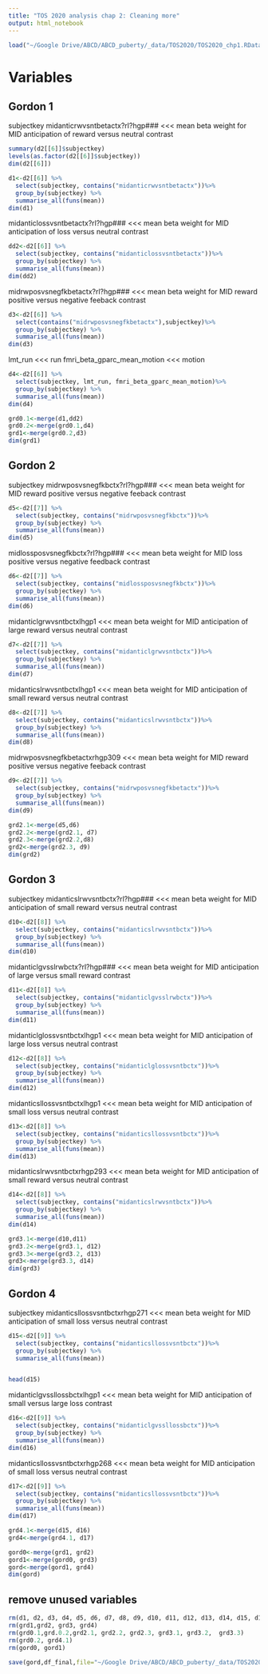 ```yaml
---
title: "TOS 2020 analysis chap 2: Cleaning more"
output: html_notebook
---
```

```r
load("~/Google Drive/ABCD/ABCD_puberty/_data/TOS2020/TOS2020_chp1.RData") # from TOS 2020 chap 1 
```

# Variables

## Gordon 1
subjectkey
midanticrwvsntbetactx?rl?hgp### <<< mean beta weight for MID anticipation of reward versus neutral contrast 
```r
summary(d2[[6]]$subjectkey)
levels(as.factor(d2[[6]]$subjectkey))
dim(d2[[6]])

d1<-d2[[6]] %>%
  select(subjectkey, contains("midanticrwvsntbetactx"))%>% 
  group_by(subjectkey) %>% 
  summarise_all(funs(mean))
dim(d1)
```

midanticlossvsntbetactx?rl?hgp### <<< mean beta weight for MID anticipation of loss versus neutral contrast 
```r
dd2<-d2[[6]] %>%
  select(subjectkey, contains("midanticlossvsntbetactx"))%>% 
  group_by(subjectkey) %>% 
  summarise_all(funs(mean))
dim(dd2)
```

midrwposvsnegfkbetactx?rl?hgp### <<< mean beta weight for MID reward positive versus negative feeback contrast 
```r
d3<-d2[[6]] %>%
  select(contains("midrwposvsnegfkbetactx"),subjectkey)%>% 
  group_by(subjectkey) %>% 
  summarise_all(funs(mean))
dim(d3)
```
lmt_run <<< run
fmri_beta_gparc_mean_motion <<< motion
```r
d4<-d2[[6]] %>%
  select(subjectkey, lmt_run, fmri_beta_gparc_mean_motion)%>% 
  group_by(subjectkey) %>% 
  summarise_all(funs(mean))
dim(d4)
```

```r
grd0.1<-merge(d1,dd2)
grd0.2<-merge(grd0.1,d4)
grd1<-merge(grd0.2,d3)
dim(grd1)
```

## Gordon 2
subjectkey
midrwposvsnegfkbctx?rl?hgp### <<< mean beta weight for MID reward positive versus negative feeback contrast 
```r
d5<-d2[[7]] %>%
  select(subjectkey, contains("midrwposvsnegfkbctx"))%>% 
  group_by(subjectkey) %>% 
  summarise_all(funs(mean))
dim(d5)
```
midlossposvsnegfkbctx?rl?hgp### <<< mean beta weight for MID loss positive versus negative feedback contrast 
```r
d6<-d2[[7]] %>%
  select(subjectkey, contains("midlossposvsnegfkbctx"))%>% 
  group_by(subjectkey) %>% 
  summarise_all(funs(mean))
dim(d6)
```
midanticlgrwvsntbctxlhgp1 <<< mean beta weight for MID anticipation of large reward versus neutral contrast 
```r
d7<-d2[[7]] %>%
  select(subjectkey, contains("midanticlgrwvsntbctx"))%>% 
  group_by(subjectkey) %>% 
  summarise_all(funs(mean))
dim(d7)
```
midanticslrwvsntbctxlhgp1 <<< mean beta weight for MID anticipation of small reward versus neutral contrast 
```r
d8<-d2[[7]] %>%
  select(subjectkey, contains("midanticslrwvsntbctx"))%>% 
  group_by(subjectkey) %>% 
  summarise_all(funs(mean))
dim(d8)
```
midrwposvsnegfkbetactxrhgp309 <<< mean beta weight for MID reward positive versus negative feeback contrast 
```r
d9<-d2[[7]] %>%
  select(subjectkey, contains("midrwposvsnegfkbetactx"))%>% 
  group_by(subjectkey) %>% 
  summarise_all(funs(mean))
dim(d9)
```

```r
grd2.1<-merge(d5,d6)
grd2.2<-merge(grd2.1, d7)
grd2.3<-merge(grd2.2,d8)
grd2<-merge(grd2.3, d9)
dim(grd2)
```

## Gordon 3
subjectkey
midanticslrwvsntbctx?rl?hgp### <<< mean beta weight for MID anticipation of small reward versus neutral contrast 
```r
d10<-d2[[8]] %>%
  select(subjectkey, contains("midanticslrwvsntbctx"))%>% 
  group_by(subjectkey) %>% 
  summarise_all(funs(mean))
dim(d10)
```
midanticlgvsslrwbctx?rl?hgp### <<< mean beta weight for MID anticipation of large versus small reward contrast 
```r
d11<-d2[[8]] %>%
  select(subjectkey, contains("midanticlgvsslrwbctx"))%>% 
  group_by(subjectkey) %>% 
  summarise_all(funs(mean))
dim(d11)
```
midanticlglossvsntbctxlhgp1 <<< mean beta weight for MID anticipation of large loss versus neutral contrast 
```r
d12<-d2[[8]] %>%
  select(subjectkey, contains("midanticlglossvsntbctx"))%>% 
  group_by(subjectkey) %>% 
  summarise_all(funs(mean))
dim(d12)
```
midanticsllossvsntbctxlhgp1 <<< mean beta weight for MID anticipation of small loss versus neutral contrast 
```r
d13<-d2[[8]] %>%
  select(subjectkey, contains("midanticsllossvsntbctx"))%>% 
  group_by(subjectkey) %>% 
  summarise_all(funs(mean))
dim(d13)
```
midanticslrwvsntbctxrhgp293 <<< mean beta weight for MID anticipation of small reward versus neutral contrast 
```r
d14<-d2[[8]] %>%
  select(subjectkey, contains("midanticslrwvsntbctx"))%>% 
  group_by(subjectkey) %>% 
  summarise_all(funs(mean))
dim(d14)
```

```r
grd3.1<-merge(d10,d11)
grd3.2<-merge(grd3.1, d12)
grd3.3<-merge(grd3.2, d13)
grd3<-merge(grd3.3, d14)
dim(grd3)
```

## Gordon 4
subjectkey
midanticsllossvsntbctxrhgp271 <<< mean beta weight for MID anticipation of small loss versus neutral contrast
```r
d15<-d2[[9]] %>%
  select(subjectkey, contains("midanticsllossvsntbctx"))%>% 
  group_by(subjectkey) %>% 
  summarise_all(funs(mean))


head(d15)
```
midanticlgvssllossbctxlhgp1 <<< mean beta weight for MID anticipation of small versus large loss contrast 
```r
d16<-d2[[9]] %>%
  select(subjectkey, contains("midanticlgvssllossbctx"))%>% 
  group_by(subjectkey) %>% 
  summarise_all(funs(mean))
dim(d16)
```
midanticsllossvsntbctxrhgp268 <<< mean beta weight for MID anticipation of small loss versus neutral contrast
```r
d17<-d2[[9]] %>%
  select(subjectkey, contains("midanticsllossvsntbctx"))%>% 
  group_by(subjectkey) %>% 
  summarise_all(funs(mean))
dim(d17)
```
```r
grd4.1<-merge(d15, d16)
grd4<-merge(grd4.1, d17)
```

```r
gord0<-merge(grd1, grd2)
gord1<-merge(gord0, grd3)
gord<-merge(gord1, grd4)
dim(gord)
```
## remove unused variables
```r
rm(d1, d2, d3, d4, d5, d6, d7, d8, d9, d10, d11, d12, d13, d14, d15, d16, d17)
rm(grd1,grd2, grd3, grd4)
rm(grd0.1,grd.0.2,grd2.1, grd2.2, grd2.3, grd3.1, grd3.2,  grd3.3)
rm(grd0.2, grd4.1)
rm(gord0, gord1)
```
```r
save(gord,df_final,file="~/Google Drive/ABCD/ABCD_puberty/_data/TOS2020/TOS2020_chp2.RData")
```

